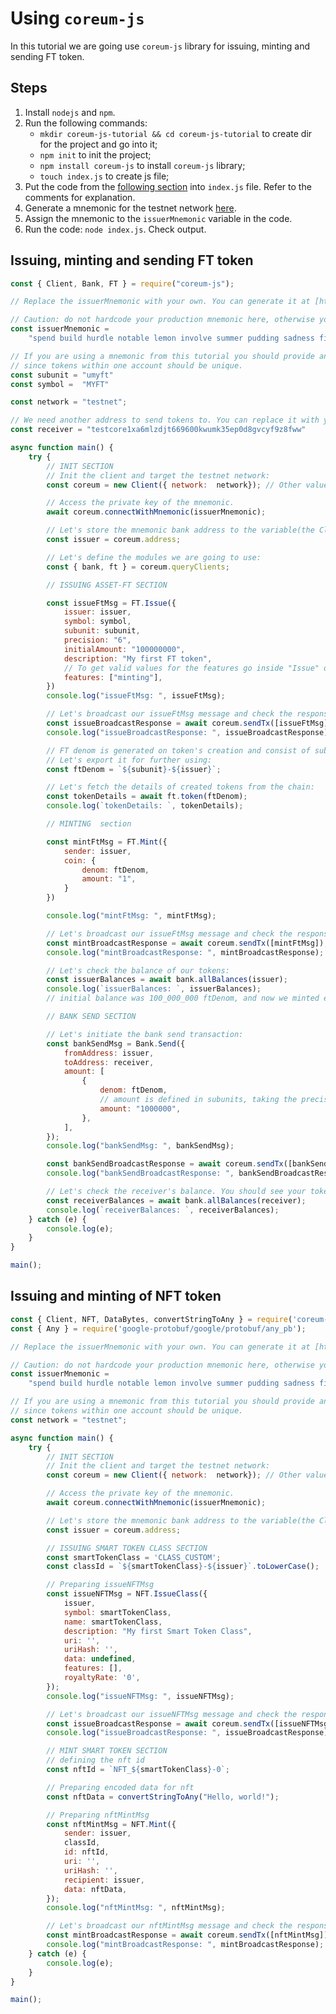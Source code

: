 # Using `coreum-js`

In this tutorial we are going use `coreum-js` library for issuing, minting and sending FT token.

## Steps

1. Install `nodejs` and `npm`.
2. Run the following commands:
   - `mkdir coreum-js-tutorial && cd coreum-js-tutorial` to create dir for the project and go into it;
   - `npm init` to init the project;
   - `npm install coreum-js` to install `coreum-js` library;
   - `touch index.js` to create js file;
3. Put the code from the [following section](/docs/tutorials/get-started/typescript/coreum-js) into `index.js` file. Refer to the comments for explanation.
4. Generate a mnemonic for the testnet network [here](/docs/tools/faucet).
5. Assign the mnemonic to the `issuerMnemonic` variable in the code.
6. Run the code: `node index.js`. Check output.

## Issuing, minting and sending FT token

```js
const { Client, Bank, FT } = require("coreum-js");

// Replace the issuerMnemonic with your own. You can generate it at [https://docs.coreum.dev/tools-ecosystem/faucet.html](https://docs.coreum.dev/tools-ecosystem/faucet.html)

// Caution: do not hardcode your production mnemonic here, otherwise your funds might be stolen.
const issuerMnemonic =
    "spend build hurdle notable lemon involve summer pudding sadness fit excite canyon flock relief unfold upgrade sure film alley chest census quiz ivory birth";

// If you are using a mnemonic from this tutorial you should provide another subunit and symbol,
// since tokens within one account should be unique.
const subunit = "umyft"
const symbol =  "MYFT"

const network = "testnet";

// We need another address to send tokens to. You can replace it with your own:
const receiver = "testcore1xa6mlzdjt669600kwumk35ep0d8gvcyf9z8fww"

async function main() {
    try {
        // INIT SECTION
        // Init the client and target the testnet network:
        const coreum = new Client({ network:  network}); // Other values are "devnet" and "mainnet"

        // Access the private key of the mnemonic.
        await coreum.connectWithMnemonic(issuerMnemonic);

        // Let's store the mnemonic bank address to the variable(the Client instance saves the address of the connected account for easy access)
        const issuer = coreum.address;

        // Let's define the modules we are going to use:
        const { bank, ft } = coreum.queryClients;

        // ISSUING ASSET-FT SECTION

        const issueFtMsg = FT.Issue({
            issuer: issuer,
            symbol: symbol,
            subunit: subunit,
            precision: "6",
            initialAmount: "100000000",
            description: "My first FT token",
            // To get valid values for the features go inside "Issue" object and then click at "token" within "./asset/ft/v1/token" path.
            features: ["minting"],
        })
        console.log("issueFtMsg: ", issueFtMsg);

        // Let's broadcast our issueFtMsg message and check the response:
        const issueBroadcastResponse = await coreum.sendTx([issueFtMsg]);
        console.log("issueBroadcastResponse: ", issueBroadcastResponse);

        // FT denom is generated on token's creation and consist of subunit and issuer address joined with dash.
        // Let's export it for further using:
        const ftDenom = `${subunit}-${issuer}`;

        // Let's fetch the details of created tokens from the chain:
        const tokenDetails = await ft.token(ftDenom);
        console.log(`tokenDetails: `, tokenDetails);

        // MINTING  section

        const mintFtMsg = FT.Mint({
            sender: issuer,
            coin: {
                denom: ftDenom,
                amount: "1",
            }
        })

        console.log("mintFtMsg: ", mintFtMsg);

        // Let's broadcast our issueFtMsg message and check the response:
        const mintBroadcastResponse = await coreum.sendTx([mintFtMsg]);
        console.log("mintBroadcastResponse: ", mintBroadcastResponse);

        // Let's check the balance of our tokens:
        const issuerBalances = await bank.allBalances(issuer);
        console.log(`issuerBalances: `, issuerBalances);
        // initial balance was 100_000_000 ftDenom, and now we minted extra 1 ftDenom, so the balance is 100_000_001 ftDenom

        // BANK SEND SECTION

        // Let's initiate the bank send transaction:
        const bankSendMsg = Bank.Send({
            fromAddress: issuer,
            toAddress: receiver,
            amount: [
                {
                    denom: ftDenom,
                    // amount is defined in subunits, taking the precision into an account we are sending 1MYFT token
                    amount: "1000000",
                },
            ],
        });
        console.log("bankSendMsg: ", bankSendMsg);

        const bankSendBroadcastResponse = await coreum.sendTx([bankSendMsg]);
        console.log("bankSendBroadcastResponse: ", bankSendBroadcastResponse);

        // Let's check the receiver's balance. You should see your tokens there:
        const receiverBalances = await bank.allBalances(receiver);
        console.log(`receiverBalances: `, receiverBalances);
    } catch (e) {
        console.log(e);
    }
}

main();
```

## Issuing and minting of NFT token

```js
const { Client, NFT, DataBytes, convertStringToAny } = require('coreum-js');
const { Any } = require('google-protobuf/google/protobuf/any_pb');

// Replace the issuerMnemonic with your own. You can generate it at [https://docs.coreum.dev/tools-ecosystem/faucet.html](https://docs.coreum.dev/tools-ecosystem/faucet.html)

// Caution: do not hardcode your production mnemonic here, otherwise your funds might be stolen.
const issuerMnemonic =
    "spend build hurdle notable lemon involve summer pudding sadness fit excite canyon flock relief unfold upgrade sure film alley chest census quiz ivory birth";

// If you are using a mnemonic from this tutorial you should provide another subunit and symbol,
// since tokens within one account should be unique.
const network = "testnet";

async function main() {
    try {
        // INIT SECTION
        // Init the client and target the testnet network:
        const coreum = new Client({ network:  network}); // Other values are "devnet" and "mainnet"

        // Access the private key of the mnemonic.
        await coreum.connectWithMnemonic(issuerMnemonic);

        // Let's store the mnemonic bank address to the variable(the Client instance saves the address of the connected account for easy access)
        const issuer = coreum.address;

        // ISSUING SMART TOKEN CLASS SECTION
        const smartTokenClass = 'CLASS_CUSTOM';
        const classId = `${smartTokenClass}-${issuer}`.toLowerCase();

        // Preparing issueNFTMsg
        const issueNFTMsg = NFT.IssueClass({
            issuer,
            symbol: smartTokenClass,
            name: smartTokenClass,
            description: "My first Smart Token Class",
            uri: '',
            uriHash: '',
            data: undefined,
            features: [],
            royaltyRate: '0',
        });
        console.log("issueNFTMsg: ", issueNFTMsg);

        // Let's broadcast our issueNFTMsg message and check the response:
        const issueBroadcastResponse = await coreum.sendTx([issueNFTMsg]);
        console.log("issueBroadcastResponse: ", issueBroadcastResponse);

        // MINT SMART TOKEN SECTION
        // defining the nft id
        const nftId = `NFT_${smartTokenClass}-0`;

        // Preparing encoded data for nft
        const nftData = convertStringToAny("Hello, world!");

        // Preparing nftMintMsg
        const nftMintMsg = NFT.Mint({
            sender: issuer,
            classId,
            id: nftId,
            uri: '',
            uriHash: '',
            recipient: issuer,
            data: nftData,
        });
        console.log("nftMintMsg: ", nftMintMsg);

        // Let's broadcast our nftMintMsg message and check the response:
        const mintBroadcastResponse = await coreum.sendTx([nftMintMsg]);
        console.log("mintBroadcastResponse: ", mintBroadcastResponse);
    } catch (e) {
        console.log(e);
    }
}

main();
```
